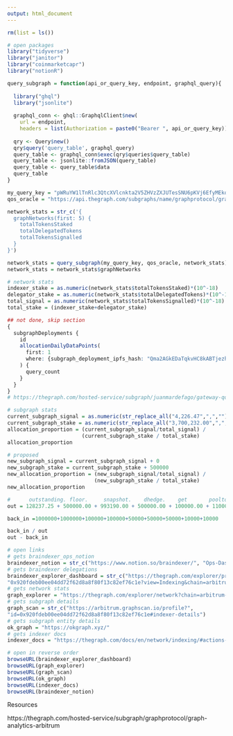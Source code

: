 ```yaml
---
output: html_document
---
```


```r
rm(list = ls())

# open packages
library("tidyverse")
library("janitor")
library("coinmarketcapr")
library("notionR")

query_subgraph = function(api_or_query_key, endpoint, graphql_query){
  
  library("ghql")
  library("jsonlite")
  
  graphql_conn <- ghql::GraphqlClient$new(
    url = endpoint, 
    headers = list(Authorization = paste0("Bearer ", api_or_query_key)))
  
  qry <- Query$new()
  qry$query('query_table', graphql_query)
  query_table <- graphql_conn$exec(qry$queries$query_table)
  query_table <- jsonlite::fromJSON(query_table)
  query_table <- query_table$data
  query_table
}

my_query_key = "pWRuYW1lTnRlc3QtcXVlcnkta2V5ZHVzZXJUTesSNU6pKVj6EfyMEkqfErYbirRmc2lnbmVyVE3rEjVOqSlY-hH8jBJKnxK2G4q0aGNoYWluX2lkGaSxaGNvbnRyYWN0VEgvWNNRPjhgNmcEBLNcs_LfZ6dQxQnqFbv8C1tHjhKNtXPDWEvMUYUrfuDUJTFT9JxA7ik7EzT15sBfazw6dbYo9kM6PS3AE86idfR8G7nKfnhMRhs"
qos_oracle = "https://api.thegraph.com/subgraphs/name/graphprotocol/graph-analytics-arbitrum"

network_stats = str_c('{
  graphNetworks(first: 5) {
    totalTokensStaked
    totalDelegatedTokens
    totalTokensSignalled
  }
}')

network_stats = query_subgraph(my_query_key, qos_oracle, network_stats)
network_stats = network_stats$graphNetworks

# network stats
indexer_stake = as.numeric(network_stats$totalTokensStaked)*(10^-18)
delegator_stake = as.numeric(network_stats$totalDelegatedTokens)*(10^-18)
total_signal = as.numeric(network_stats$totalTokensSignalled)*(10^-18)
total_stake = (indexer_stake+delegator_stake)
```

```r
## not done, skip section 
{
  subgraphDeployments {
    id
    allocationDailyDataPoints(
      first: 1
      where: {subgraph_deployment_ipfs_hash: "Qma2AGkEDaTqkvHC8kABTjezh3WXqgPJCAdXGQKBX1srMf", dayStart: "1703030400", query_count_not: "0"}
    ) {
      query_count
    }
  }
}
# https://thegraph.com/hosted-service/subgraph/juanmardefago/gateway-qos-oracle 
```


```r
# subgraph stats
current_subgraph_signal = as.numeric(str_replace_all("4,226.47",",",""))
current_subgraph_stake = as.numeric(str_replace_all("3,700,232.00",",",""))
allocation_proportion = (current_subgraph_signal/total_signal) / 
                        (current_subgraph_stake / total_stake)
allocation_proportion

# proposed
new_subgraph_signal = current_subgraph_signal + 0
new_subgraph_stake = current_subgraph_stake + 500000
new_allocation_proportion = (new_subgraph_signal/total_signal) / 
                            (new_subgraph_stake / total_stake)
new_allocation_proportion
```

```r
#      outstanding. floor.     snapshot.    dhedge.    get       pooltogether.  credit-coop
out = 128237.25 + 500000.00 + 993190.00 + 500000.00 + 100000.00 + 1100000.00 + 973754.00

back_in =1000000+1000000+100000+100000+50000+50000+50000+10000+10000

back_in / out
out - back_in
```

```r
# open links 
# gets braindexer_ops_notion
braindexer_notion = str_c("https://www.notion.so/braindexer/", "Ops-Dashboard-6f22f4478f8e4649bffc93323a02aa0f#4953ff9c86c04a9285fc98f17e09cd8f")
# gets braindexer delegations 
braindexer_explorer_dashboard = str_c("https://thegraph.com/explorer/profile/",
"0x920fdeb00ee04dd72f62d8a8f80f13c82ef76c1e?view=Indexing&chain=arbitrum-one")
# gets network stats
graph_explorer = "https://thegraph.com/explorer/network?chain=arbitrum-one" 
# gets subgraph details
graph_scan = str_c("https://arbitrum.graphscan.io/profile?",
"id=0x920fdeb00ee04dd72f62d8a8f80f13c82ef76c1e#indexer-details")
# gets subgraph entity details 
ok_graph = "https://okgraph.xyz/"
# gets indexer docs
indexer_docs = "https://thegraph.com/docs/en/network/indexing/#actions-queue-cli"

# open in reverse order 
browseURL(braindexer_explorer_dashboard)
browseURL(graph_explorer)
browseURL(graph_scan)
browseURL(ok_graph)
browseURL(indexer_docs)
browseURL(braindexer_notion)
```

Resources

https://thegraph.com/hosted-service/subgraph/graphprotocol/graph-analytics-arbitrum







